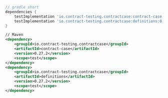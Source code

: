 ```gradle
// gradle short
dependencies {
    testImplementation 'io.contract-testing.contractcase:contract-case:0.27.2'
    testImplementation 'io.contract-testing.contractcase:definitions:0.27.2'
}
```

```xml
// Maven
<dependency>
    <groupId>io.contract-testing.contractcase</groupId>
    <artifactId>contract-case</artifactId>
    <version>0.27.2</version>
    <scope>test</scope>
</dependency>
<dependency>
    <groupId>io.contract-testing.contractcase</groupId>
    <artifactId>definitions</artifactId>
    <version>0.27.2</version>
    <scope>test</scope>
</dependency>
```
